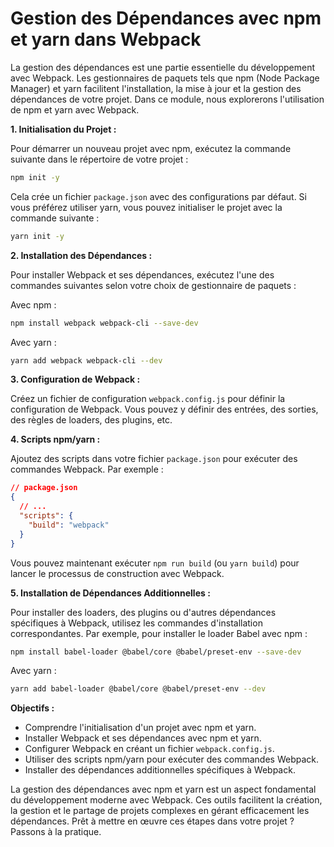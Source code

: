 # Gestion des Dépendances avec npm et yarn dans Webpack

La gestion des dépendances est une partie essentielle du développement avec Webpack. Les gestionnaires de paquets tels que npm (Node Package Manager) et yarn facilitent l'installation, la mise à jour et la gestion des dépendances de votre projet. Dans ce module, nous explorerons l'utilisation de npm et yarn avec Webpack.

**1. Initialisation du Projet :**

Pour démarrer un nouveau projet avec npm, exécutez la commande suivante dans le répertoire de votre projet :

```bash
npm init -y
```

Cela crée un fichier `package.json` avec des configurations par défaut. Si vous préférez utiliser yarn, vous pouvez initialiser le projet avec la commande suivante :

```bash
yarn init -y
```

**2. Installation des Dépendances :**

Pour installer Webpack et ses dépendances, exécutez l'une des commandes suivantes selon votre choix de gestionnaire de paquets :

Avec npm :

```bash
npm install webpack webpack-cli --save-dev
```

Avec yarn :

```bash
yarn add webpack webpack-cli --dev
```

**3. Configuration de Webpack :**

Créez un fichier de configuration `webpack.config.js` pour définir la configuration de Webpack. Vous pouvez y définir des entrées, des sorties, des règles de loaders, des plugins, etc.

**4. Scripts npm/yarn :**

Ajoutez des scripts dans votre fichier `package.json` pour exécuter des commandes Webpack. Par exemple :

```json
// package.json
{
  // ...
  "scripts": {
    "build": "webpack"
  }
}
```

Vous pouvez maintenant exécuter `npm run build` (ou `yarn build`) pour lancer le processus de construction avec Webpack.

**5. Installation de Dépendances Additionnelles :**

Pour installer des loaders, des plugins ou d'autres dépendances spécifiques à Webpack, utilisez les commandes d'installation correspondantes. Par exemple, pour installer le loader Babel avec npm :

```bash
npm install babel-loader @babel/core @babel/preset-env --save-dev
```

Avec yarn :

```bash
yarn add babel-loader @babel/core @babel/preset-env --dev
```

**Objectifs :**
- Comprendre l'initialisation d'un projet avec npm et yarn.
- Installer Webpack et ses dépendances avec npm et yarn.
- Configurer Webpack en créant un fichier `webpack.config.js`.
- Utiliser des scripts npm/yarn pour exécuter des commandes Webpack.
- Installer des dépendances additionnelles spécifiques à Webpack.

La gestion des dépendances avec npm et yarn est un aspect fondamental du développement moderne avec Webpack. Ces outils facilitent la création, la gestion et le partage de projets complexes en gérant efficacement les dépendances. Prêt à mettre en œuvre ces étapes dans votre projet ? Passons à la pratique.
